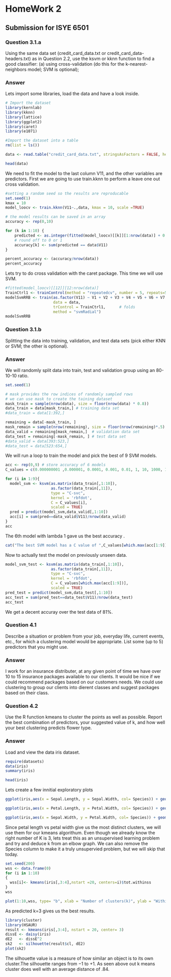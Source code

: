 # HomeWork 2 
## Submission for ISYE 6501

### Question 3.1.a
Using the same data set (credit_card_data.txt or credit_card_data-headers.txt) as in Question 2.2, use the ksvm or kknn function to find a good classifier: (a) using cross-validation (do this for the k-nearest-neighbors model; SVM is optional);

### Answer
Lets import some libraries, load the data and have a look inside.
```{r}
# Import the dataset
library(kernlab)
library(kknn)
library(lattice)
library(ggplot2)
library(caret)
library(e1071)

#Import the dataset into a table
rm(list = ls())

data <- read.table("credit_card_data.txt", stringsAsFactors = FALSE, header = FALSE)

head(data)

```
We need to fit the model to the last column V11, and the other variables are predictors.
First we are going to use train.kknn to perform a leave one out cross validation.
```{r}
#setting a random seed so the results are reproducable 
set.seed(1)
kmax = 10
model_loocv <- train.kknn(V11~.,data, kmax = 10, scale =TRUE)

# the model results can be saved in an array
accuracy <- rep(0,10)

for (k in 1:10) {
    predicted <- as.integer(fitted(model_loocv)[[k]][1:nrow(data)] + 0.5) 
    # round off to 0 or 1
    accuracy[k] <- sum(predicted == data$V11)
}

percent_accuracy <- (accuracy/nrow(data))
percent_accuracy
```
Lets try to do cross validation with the caret package. This time we will use SVM.
```{r}
#fitted(model_loocv)[[12]][12:nrow(data)]
TrainCtrl1 <- trainControl(method = "repeatedcv", number = 5, repeats=5, verbose = FALSE)
modelSvmRRB <- train(as.factor(V11) ~ V1 + V2 + V3 + V4 + V5 + V6 + V7 + V8 + V9 +V10,   # model to fit
                     data = data,                        
                     trControl = TrainCtrl1,      # folds
                     method = "svmRadial") 
modelSvmRRB
```
### Question 3.1.b
Splitting the data into training, validation, and test data sets (pick either KNN or SVM; the other is optional).

### Answer
We will randomly split data into train, test and validation group using an 80-10-10 ratio. 
```{r}

set.seed(1)

# mask provides the row indices of randomly sampled rows 
# we can use mask to create the taining dataset
mask_train = sample(nrow(data), size = floor(nrow(data) * 0.8))
data_train = data[mask_train,] # training data set
#data_train = data[1:392,]

remaining = data[-mask_train, ]
mask_remain = sample(nrow(remaining), size = floor(nrow(remaining)*.5) )
data_valid = remaining[mask_remain,]  # validation data set
data_test = remaining[-mask_remain, ] # test data set
#data_valid = data[393:523,]
#data_test = data[523:654,]
```
We will run a loop to train the model and pick the best of 9 SVM models.
```{r}
acc <- rep(0,9) # store accuracy of 6 models
C_values = c(0.000000001 ,0.000001, 0.0001, 0.001, 0.01, 1, 10, 1000, 1500,  100000)

for (i in 1:9){
  model_svm <- ksvm(as.matrix(data_train[,1:10]),
                    as.factor(data_train[,11]),
                    type = "C-svc",
                    kernel = 'rbfdot',
                    C = C_values[i],
                    scaled = TRUE)
  pred = predict(model_svm,data_valid[,1:10])
  acc[i] = sum(pred==data_valid$V11)/nrow(data_valid)
}
acc
```
The 6th model with lambda 1 gave us the best accuracy .
```{r}
cat("The best SVM model has a C value of ",C_values[which.max(acc[1:9])]," and best validation accuracy of ",max(acc[1:9]))
```
Now to actually test the model on previously unseen data.
```{r}
model_svm_test <- ksvm(as.matrix(data_train[,1:10]),
                    as.factor(data_train[,11]),
                    type = "C-svc",
                    kernel = 'rbfdot',
                    C = C_values[which.max(acc[1:9])],
                    scaled = TRUE)
pred_test = predict(model_svm,data_test[,1:10])
acc_test = sum(pred_test==data_test$V11)/nrow(data_test)
acc_test
```
We get a decent accuray over the test data of 81%.

### Question 4.1  
Describe a situation or problem from your job, everyday life, current events, etc., for which a clustering model would be appropriate. List some (up to 5) predictors that you might use. 

### Answer
I work for an insurance distributer, at any given point of time we have over 10 to 15 insurance packages available to our clients. It would be nice if we could recommend packages based on our customers needs. We could use clustering to group our clients into dierent classes and suggest packages based on their class.  
 
### Question 4.2
Use the R function kmeans to cluster the points as well as possible. Report the best combination of predictors, your suggested value of k, and how well your best clustering predicts flower type. 

### Answer
Load and view the data iris dataset.
```{r}
require(datasets)
data(iris)
summary(iris)
```

```{r}
head(iris)
```
Lets create a few innitial exploratory plots
```{r}
ggplot(iris,aes(x = Sepal.Length, y = Sepal.Width, col= Species)) + geom_point()
```
```{r}
ggplot(iris,aes(x = Petal.Length, y = Petal.Width, col= Species)) + geom_point()
```
```{r}
ggplot(iris,aes(x = Sepal.Width, y = Petal.Width, col= Species)) + geom_point()
```

Since petal length vs petal width give us the most distinct clusters, we will use them for our kmeans algorithum.
Even though we already know the right number of K is 3, lets treat this as an unsupervised learning problem and try and deduce k from an elbow graph. We can also remove the Species column to make it a truly unsupervied problem, but we will skip that today.
```{r}
set.seed(200)
wss <- data.frame(0)
for (i in 1:10)
{
  wss[i]<- kmeans(iris[,3:4],nstart =20, centers=i)$tot.withinss
}
wss
```
```{r}
plot(1:10,wss, type= "b", xlab = "Number of clusters(k)", ylab = "Within cluster sum of squares")
```
As predicted k=3 gives us the best results.
```{r}
library(cluster)
library(HSAUR)
result <- kmeans(iris[,3:4], nstart = 20, center= 3)
dissE <- daisy(iris) 
dE2   <- dissE^2
sk2   <- silhouette(result$cl, dE2)
plot(sk2)

```


The silhouette value is a measure of how similar an object is to its own cluster.The silhouette ranges from −1 to +1. As seen above out k means cluster does well with an average distance of .84.




















































